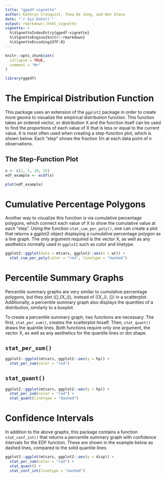 ```yaml
---
title: "ggedf-vignette"
author: Kathryn Cronquist, Thea De Jong, and Ben Stano
date: "`r Sys.Date()`"
output: rmarkdown::html_vignette
vignette: >
  %\VignetteIndexEntry{ggedf-vignette}
  %\VignetteEngine{knitr::rmarkdown}
  %\VignetteEncoding{UTF-8}
---
```


```r
knitr::opts_chunk$set(
  collapse = TRUE,
  comment = "#>"
)
```

```r
library(ggedf)
```

# The Empirical Distribution Function

This package uses an extension of the `ggplot2` package in order to create more
geoms to visualize the empirical distribution function. This function takes an ordered
vector, or distribution X and the function itself can be used to find the proportions 
of each value of X that is less or equal to the current value. It is most often used 
when creating a step-function plot, which is shown below. Each "step" shows the 
fraction 1/n at each data point of n observations.

## The Step-Function Plot

```r
x <- c(1, 5, 10, 15)
edf_example <- ecdf(x)

plot(edf_example)
```

# Cumulative Percentage Polygons

Another way to visualize this function is via cumulative percentage polygons, 
which connect each value of X to show the cumulative value at each "step". Using 
the function `stat_cum_per_poly()`, one can create a plot that returns a ggplot2 
object displaying a cumulative percentage polygon as a line graph. The only 
argument required is the vector X, as well as any aesthetics normally used in
`ggplot2` such as color and linetype. 

```r
ggplot2::ggplot(data = mtcars, ggplot2::aes(x = wt)) +
  stat_cum_per_poly(color = "red", linetype = "dashed")
```


# Percentile Summary Graphs

Percentile summary graphs are very similar to cumulative percentage polygons,
but they plot ({\frac{i}{n}},{X_i}), instead of ({X_i}, {\frac{i}{n}}) in a 
scatterplot. Additionally, a percentile summary graph also displays the quantiles
of a distribution, similarly to a boxplot. \

To create a percentile summary graph, two functions are necessary. The first, 
`stat_per_sum()`, creates the scatterplot itsself. Then, `stat_quant()` draws
the quantile lines. Both functions require only one argument, the vector X, as
well as any aesthetics for the quantile lines or dot shape.

## `stat_per_sum()`

```r
ggplot2::ggplot(mtcars, ggplot2::aes(y = hp)) + 
  stat_per_sum(color = "red")
```

## `stat_quant()`

```r
ggplot2::ggplot(mtcars, ggplot2::aes(y = hp)) + 
  stat_per_sum(color = "red") +
  stat_quant(linetype = "dashed")
```


# Confidence Intervals

In addition to the above graphs, this package contains a function `stat_conf_int()`
that returns a percentile summary graph with confidence intervals for the EDF 
function. These are shown in the example below as dashed lines, compared to the 
solid quantile lines.

```r
ggplot2::ggplot(mtcars, ggplot2::aes(y = disp)) + 
  stat_per_sum(color = "red") +
  stat_quant() +
  stat_conf_int(linetype = "dashed")
```



